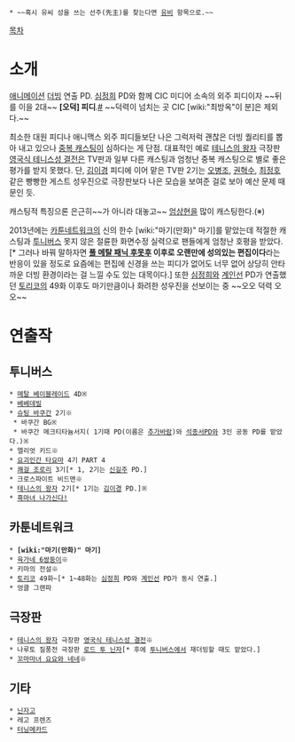  * ~~혹시 유씨 성을 쓰는 선주(先主)를 찾는다면 [[유비]] 항목으로.~~

[[목차]]
= 소개 =
[[애니메이션]] [[더빙]] 연출 PD. [[심정희]] PD와 함께 CIC 미디어 소속의 외주 피디이자 ~~뒤를 이을 2대~~ '''[오덕] 피디'''.[http://blog.naver.com/uomo99/40186781818 #] ~~덕력이 넘치는 곳 CIC [wiki:"최방옥"이 분]은 제외다.~~

최소한 대원 피디나 애니맥스 외주 피디들보단 나은 그럭저럭 괜찮은 더빙 퀄리티를 뽑아 내고 있으나 [[중복 캐스팅]]이 심하다는 게 단점. 대표적인 예로 [[테니스의 왕자]] 극장판 [[영국식 테니스성 결전]]은 TV판과 일부 다른 캐스팅과 엄청난 중복 캐스팅으로 별로 좋은 평가를 받지 못했다. 단, [[김이경]] 피디에 이어 맡은 TV판 2기는 [[오병조]], [[권혁수]], [[최정호]] 같은 빵빵한 게스트 성우진으로 극장판보다 나은 모습을 보여준 걸로 보아 예산 문제 때문인 듯.

캐스팅적 특징으론 은근히~~가 아니라 대놓고~~ [[엄상현]]을 많이 캐스팅한다.(※)

2013년에는 [[카툰네트워크]]의 신의 한수 [wiki:"마기(만화)" 마기]를 맡았는데 적절한 캐스팅과 [[투니버스]] 못지 않은 절륜한 화면수정 실력으로 팬들에게 엄청난 호평을 받았다.[* 그러나 바꿔 말하자면 '''[[풀 메탈 패닉 후못후]] 이후로 오랜만에 성의있는 편집이다'''라는 반응이 있을 정도로 요즘에는 편집에 신경을 쓰는 피디가 없어도 너무 없어 상당히 안타까운 더빙 환경이라는 걸 느낄 수도 있는 대목이다.] 또한 [[심정희]]와 [[계인선]] PD가 연출했던 [[토리코]]의 49화 이후도 마기만큼이나 화려한 성우진을 선보이는 중 ~~오오 덕력 오오~~

= 연출작 =
== 투니버스 ==
 * [[메탈 베이블레이드]] 4D※
 * [[베베데빌]]
 * [[슈팅 바쿠간]] 2기※
  * 바쿠간 BG※
  * 바쿠간 메크티타늄서지( 1기때 PD(이름은 [[추가바람]])와 [[석종서]]PD와 3인 공동 PD를 맡았다.)※
 * 엘리엇 키드※
 * [[요괴인간 타요마]] 4기 PART 4
 * [[쾌걸 조로리]] 3기[* 1, 2기는 [[신길주]] PD.]
 * 크로스파이트 비드맨※
 * [[테니스의 왕자]] 2기[* 1기는 [[김이경]] PD.]※
 * [[흑마녀 나가신다!]]

== 카툰네트워크 ==
 * '''[wiki:"마기(만화)" 마기]'''
 * [[육가네 6쌍둥이]]※
 * 키마의 전설※
 * [[토리코]] 49화~[* 1~48화는 [[심정희]] PD와 [[계인선]] PD가 동시 연출.]
 * 엉클 그랜파

== 극장판 ==
 * [[테니스의 왕자]] 극장판 [[영국식 테니스성 결전]]※
 * 나루토 질풍전 극장판 [[로드 투 닌자]][* 후에 [[투니버스]]에서 재더빙할 때도 맡았다.]
 * [[꼬마마녀 요요와 네네]]※

== 기타 ==
 * [[닌자고]]
 * 레고 프렌즈
 * [[터닝메카드]]

